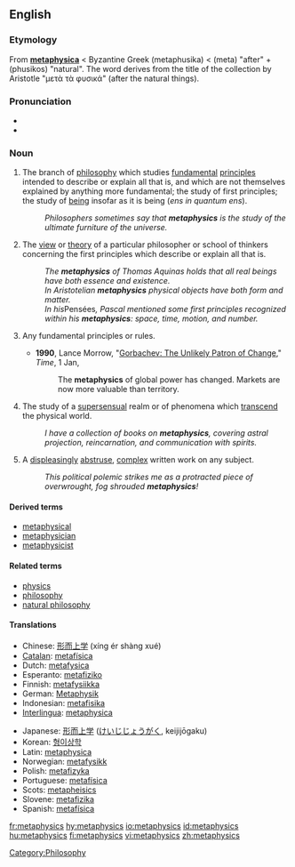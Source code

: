 ==English==
{{wikipedia}}

===Etymology===
From {{L.}} '''[[metaphysica]]''' < Byzantine Greek '''{{polytonic|[[μεταφυσικά]]}}''' (metaphusika) < {{AGr.}}  '''{{polytonic|[[μετά]]}}''' (meta) "after" + '''{{polytonic|[[φυσικός]]}}''' (phusikos) "natural".  The word derives from the title of the collection by Aristotle "μετὰ τὰ φυσικά" (after the natural things).

===Pronunciation===
*{{IPA|/mɛtəˈfɪzɪks/}}
*{{AHD|mĕ'təfĭziks}}

===Noun===
{{en-noun|-}}

# {{philosophy}} The branch of [[philosophy]] which studies [[fundamental]] [[principles]] intended to describe or explain all that is, and which are not themselves explained by anything more fundamental; the study of first principles; the study of [[being]] insofar as it is being (''ens in quantum ens'').
#:''Philosophers sometimes say that '''metaphysics''' is the study of the ultimate furniture of the universe.''
# {{philosophy}} The [[view]] or [[theory]] of a particular philosopher or school of thinkers concerning the first principles which describe or explain all that is.
#:''The '''metaphysics''' of Thomas Aquinas holds that all real beings have both essence and existence.''
#:''In Aristotelian '''metaphysics''' physical objects have both form and matter.''
#:''In his ''Pensées'', Pascal mentioned some first principles recognized within his '''metaphysics''': space, time, motion, and number.''
#{{context|by extension from the philosophical sense}} Any fundamental principles or rules.
#*'''1990''', Lance Morrow, "[http://www.time.com/time/magazine/article/0,9171,969082,00.html Gorbachev: The Unlikely Patron of Change]," ''Time'', 1 Jan,
#*:The '''metaphysics''' of global power has changed. Markets are now more valuable than territory.
# The study of a [[supersensual]] realm or of phenomena which [[transcend]] the physical world.
#:''I have a collection of books on '''metaphysics''', covering astral projection, reincarnation, and communication with spirits.''
# A [[displeasing]]ly [[abstruse]], [[complex]] written work on any subject.
#:''This political polemic strikes me as a protracted piece of overwrought, fog shrouded '''metaphysics'''!''

====Derived terms====
* [[metaphysical]]
* [[metaphysician]]
* [[metaphysicist]]

====Related terms====
*[[physics]]
*[[philosophy]]
*[[natural philosophy]]

====Translations====
{{trans-top|branch of philosophy that studies first principles}}
*Chinese: [[形而上学]] (xíng ér shàng xué)
*[[Catalan]]: [[metafísica]] {{f}}
*Dutch: [[metafysica]]
*Esperanto: [[metafiziko]]
*Finnish: [[metafysiikka]]
*German: [[Metaphysik]] {{f}}
*Indonesian: [[metafisika]]
*[[Interlingua]]: [[metaphysica]]
{{trans-mid}}
*Japanese: [[形而上学]] ([[けいじじょうがく]], keijijōgaku)
*Korean: [[형이상학]]
*Latin: [[metaphysica]] {{f}}
*Norwegian: [[metafysikk]]
*Polish: [[metafizyka]] {{f}}
*Portuguese: [[metafísica]] {{f}}
*Scots: [[metapheisics]]
*Slovene: [[metafizika]] {{f}}
*Spanish: [[metafísica]] {{f}}
{{trans-bottom}}

[[Category:Philosophy]]

[[fr:metaphysics]]
[[hy:metaphysics]]
[[io:metaphysics]]
[[id:metaphysics]]
[[hu:metaphysics]]
[[fi:metaphysics]]
[[vi:metaphysics]]
[[zh:metaphysics]]